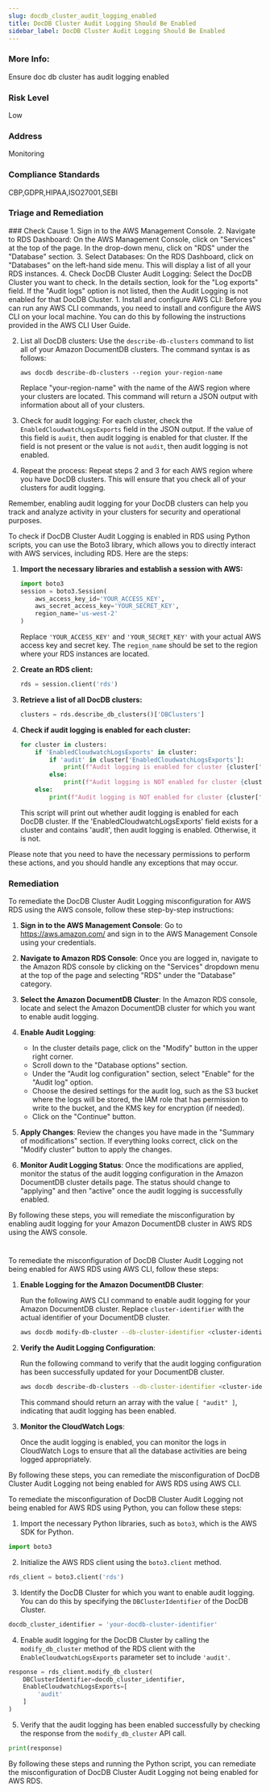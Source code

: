 ```yaml
---
slug: docdb_cluster_audit_logging_enabled
title: DocDB Cluster Audit Logging Should Be Enabled
sidebar_label: DocDB Cluster Audit Logging Should Be Enabled
---
```

### More Info:

Ensure  doc db cluster has audit logging enabled

### Risk Level

Low

### Address

Monitoring

### Compliance Standards

CBP,GDPR,HIPAA,ISO27001,SEBI

### Triage and Remediation
<Tabs>


<Tab title='Cause'>
### Check Cause
<AccordionGroup>
<Accordion title='Using Console' defaultOpen='true'>
1. Sign in to the AWS Management Console.
2. Navigate to RDS Dashboard: On the AWS Management Console, click on "Services" at the top of the page. In the drop-down menu, click on "RDS" under the "Database" section.
3. Select Databases: On the RDS Dashboard, click on "Databases" on the left-hand side menu. This will display a list of all your RDS instances.
4. Check DocDB Cluster Audit Logging: Select the DocDB Cluster you want to check. In the details section, look for the "Log exports" field. If the "Audit logs" option is not listed, then the Audit Logging is not enabled for that DocDB Cluster.
</Accordion>

<Accordion title='Using CLI'>
1. Install and configure AWS CLI: Before you can run any AWS CLI commands, you need to install and configure the AWS CLI on your local machine. You can do this by following the instructions provided in the AWS CLI User Guide.

2. List all DocDB clusters: Use the `describe-db-clusters` command to list all of your Amazon DocumentDB clusters. The command syntax is as follows:

   ```
   aws docdb describe-db-clusters --region your-region-name
   ```

   Replace "your-region-name" with the name of the AWS region where your clusters are located. This command will return a JSON output with information about all of your clusters.

3. Check for audit logging: For each cluster, check the `EnabledCloudwatchLogsExports` field in the JSON output. If the value of this field is `audit`, then audit logging is enabled for that cluster. If the field is not present or the value is not `audit`, then audit logging is not enabled.

4. Repeat the process: Repeat steps 2 and 3 for each AWS region where you have DocDB clusters. This will ensure that you check all of your clusters for audit logging.

Remember, enabling audit logging for your DocDB clusters can help you track and analyze activity in your clusters for security and operational purposes.
</Accordion>

<Accordion title='Using Python'>
To check if DocDB Cluster Audit Logging is enabled in RDS using Python scripts, you can use the Boto3 library, which allows you to directly interact with AWS services, including RDS. Here are the steps:

1. **Import the necessary libraries and establish a session with AWS:**

    ```python
    import boto3
    session = boto3.Session(
        aws_access_key_id='YOUR_ACCESS_KEY',
        aws_secret_access_key='YOUR_SECRET_KEY',
        region_name='us-west-2'
    )
    ```

    Replace `'YOUR_ACCESS_KEY'` and `'YOUR_SECRET_KEY'` with your actual AWS access key and secret key. The `region_name` should be set to the region where your RDS instances are located.

2. **Create an RDS client:**

    ```python
    rds = session.client('rds')
    ```

3. **Retrieve a list of all DocDB clusters:**

    ```python
    clusters = rds.describe_db_clusters()['DBClusters']
    ```

4. **Check if audit logging is enabled for each cluster:**

    ```python
    for cluster in clusters:
        if 'EnabledCloudwatchLogsExports' in cluster:
            if 'audit' in cluster['EnabledCloudwatchLogsExports']:
                print(f"Audit logging is enabled for cluster {cluster['DBClusterIdentifier']}")
            else:
                print(f"Audit logging is NOT enabled for cluster {cluster['DBClusterIdentifier']}")
        else:
            print(f"Audit logging is NOT enabled for cluster {cluster['DBClusterIdentifier']}")
    ```

    This script will print out whether audit logging is enabled for each DocDB cluster. If the 'EnabledCloudwatchLogsExports' field exists for a cluster and contains 'audit', then audit logging is enabled. Otherwise, it is not.

Please note that you need to have the necessary permissions to perform these actions, and you should handle any exceptions that may occur.
</Accordion>
</AccordionGroup>
</Tab>
<Tab title='Remediation'>
### Remediation
<AccordionGroup>
<Accordion title='Using Console' defaultOpen='true'>
To remediate the DocDB Cluster Audit Logging misconfiguration for AWS RDS using the AWS console, follow these step-by-step instructions:

1. **Sign in to the AWS Management Console**: Go to https://aws.amazon.com/ and sign in to the AWS Management Console using your credentials.

2. **Navigate to Amazon RDS Console**: Once you are logged in, navigate to the Amazon RDS console by clicking on the "Services" dropdown menu at the top of the page and selecting "RDS" under the "Database" category.

3. **Select the Amazon DocumentDB Cluster**: In the Amazon RDS console, locate and select the Amazon DocumentDB cluster for which you want to enable audit logging.

4. **Enable Audit Logging**: 
   - In the cluster details page, click on the "Modify" button in the upper right corner.
   - Scroll down to the "Database options" section.
   - Under the "Audit log configuration" section, select "Enable" for the "Audit log" option.
   - Choose the desired settings for the audit log, such as the S3 bucket where the logs will be stored, the IAM role that has permission to write to the bucket, and the KMS key for encryption (if needed).
   - Click on the "Continue" button.

5. **Apply Changes**: Review the changes you have made in the "Summary of modifications" section. If everything looks correct, click on the "Modify cluster" button to apply the changes.

6. **Monitor Audit Logging Status**: Once the modifications are applied, monitor the status of the audit logging configuration in the Amazon DocumentDB cluster details page. The status should change to "applying" and then "active" once the audit logging is successfully enabled.

By following these steps, you will remediate the misconfiguration by enabling audit logging for your Amazon DocumentDB cluster in AWS RDS using the AWS console.

#
</Accordion>

<Accordion title='Using CLI'>
To remediate the misconfiguration of DocDB Cluster Audit Logging not being enabled for AWS RDS using AWS CLI, follow these steps:

1. **Enable Logging for the Amazon DocumentDB Cluster**:
   
   Run the following AWS CLI command to enable audit logging for your Amazon DocumentDB cluster. Replace `cluster-identifier` with the actual identifier of your DocumentDB cluster.
   
   ```bash
   aws docdb modify-db-cluster --db-cluster-identifier <cluster-identifier> --enable-cloudwatch-logs-exports '["audit"]'
   ```

2. **Verify the Audit Logging Configuration**:

   Run the following command to verify that the audit logging configuration has been successfully updated for your DocumentDB cluster.
   
   ```bash
   aws docdb describe-db-clusters --db-cluster-identifier <cluster-identifier> --query 'DBClusters[0].EnabledCloudwatchLogsExports'
   ```

   This command should return an array with the value `[ "audit" ]`, indicating that audit logging has been enabled.

3. **Monitor the CloudWatch Logs**:

   Once the audit logging is enabled, you can monitor the logs in CloudWatch Logs to ensure that all the database activities are being logged appropriately.

By following these steps, you can remediate the misconfiguration of DocDB Cluster Audit Logging not being enabled for AWS RDS using AWS CLI.
</Accordion>

<Accordion title='Using Python'>
To remediate the misconfiguration of DocDB Cluster Audit Logging not being enabled for AWS RDS using Python, you can follow these steps:

1. Import the necessary Python libraries, such as `boto3`, which is the AWS SDK for Python.

```python
import boto3
```

2. Initialize the AWS RDS client using the `boto3.client` method.

```python
rds_client = boto3.client('rds')
```

3. Identify the DocDB Cluster for which you want to enable audit logging. You can do this by specifying the `DBClusterIdentifier` of the DocDB Cluster.

```python
docdb_cluster_identifier = 'your-docdb-cluster-identifier'
```

4. Enable audit logging for the DocDB Cluster by calling the `modify_db_cluster` method of the RDS client with the `EnableCloudwatchLogsExports` parameter set to include `'audit'`.

```python
response = rds_client.modify_db_cluster(
    DBClusterIdentifier=docdb_cluster_identifier,
    EnableCloudwatchLogsExports=[
        'audit'
    ]
)
```

5. Verify that the audit logging has been enabled successfully by checking the response from the `modify_db_cluster` API call.

```python
print(response)
```

By following these steps and running the Python script, you can remediate the misconfiguration of DocDB Cluster Audit Logging not being enabled for AWS RDS.
</Accordion>

</AccordionGroup>
</Tab>
</Tabs>

